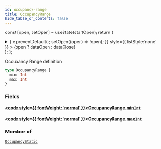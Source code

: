 ```yaml
---
id: occupancy-range
title: OccupancyRange
hide_table_of_contents: false
---
```






const [open, setOpen] = useState(startOpen);
return (
<details {...(open ? { open: true } : {})} className="details" style={{ border:'none', boxShadow:'none', background:'var(--ifm-background-color)' }}>
<summary
onClick={(e) => {
e.preventDefault();
setOpen((open) => !open);
}}
style={{ listStyle:'none' }} >
{open ? dataOpen : dataClose}
</summary>
{open && children}
</details>
);
};

Occupancy Range definition

```graphql
type OccupancyRange {
  min: Int
  max: Int
}
```

### Fields

#### [<code style={{ fontWeight: 'normal' }}>OccupancyRange.<b>min</b></code>](#)<Bullet />[`Int`](/api/scalars/int) <Badge class="badge badge--secondary" text="scalar"/>

>

#### [<code style={{ fontWeight: 'normal' }}>OccupancyRange.<b>max</b></code>](#)<Bullet />[`Int`](/api/scalars/int) <Badge class="badge badge--secondary" text="scalar"/>

>

### Member of

[`OccupancyStatic`](/api/objects/occupancy-static) <Badge class="badge badge--secondary" text="object"/>
